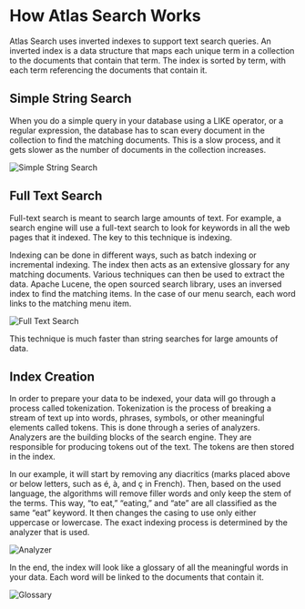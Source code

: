 # How Atlas Search Works

Atlas Search uses inverted indexes to support text search queries. An inverted index is a data structure that maps each unique term in a collection to the documents that contain that term. The index is sorted by term, with each term referencing the documents that contain it.

## Simple String Search

When you do a simple query in your database using a LIKE operator, or a regular expression, the database has to scan every document in the collection to find the matching documents. This is a slow process, and it gets slower as the number of documents in the collection increases.

![Simple String Search](/img/1-full-text-search/3-string-search.gif)

## Full Text Search

Full-text search is meant to search large amounts of text. For example, a search engine will use a full-text search to look for keywords in all the web pages that it indexed. The key to this technique is indexing.

Indexing can be done in different ways, such as batch indexing or incremental indexing. The index then acts as an extensive glossary for any matching documents. Various techniques can then be used to extract the data. Apache Lucene, the open sourced search library, uses an inversed index to find the matching items. In the case of our menu search, each word links to the matching menu item.

![Full Text Search](/img/1-full-text-search/4-full-text-search.gif)

This technique is much faster than string searches for large amounts of data.

## Index Creation

In order to prepare your data to be indexed, your data will go through a process called tokenization. Tokenization is the process of breaking a stream of text up into words, phrases, symbols, or other meaningful elements called tokens. This is done through a series of analyzers. Analyzers are the building blocks of the search engine. They are responsible for producing tokens out of the text. The tokens are then stored in the index.

In our example, it will start by removing any diacritics (marks placed above or below letters, such as é, à, and ç in French). Then, based on the used language, the algorithms will remove filler words and only keep the stem of the terms. This way, “to eat,” “eating,” and “ate” are all classified as the same “eat” keyword. It then changes the casing to use only either uppercase or lowercase. The exact indexing process is determined by the analyzer that is used.

![Analyzer](/img/1-full-text-search/5-analyzer.png)

In the end, the index will look like a glossary of all the meaningful words in your data. Each word will be linked to the documents that contain it.

![Glossary](/img/1-full-text-search/6-glossary.png)
